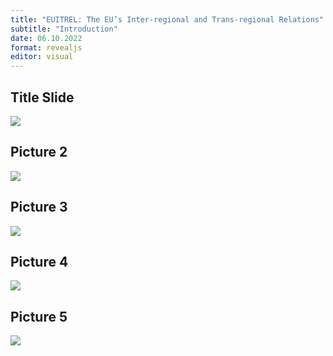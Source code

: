 ```yaml
---
title: "EUITREL: The EU’s Inter-regional and Trans-regional Relations"
subtitle: "Introduction"
date: 06.10.2022 
format: revealjs
editor: visual
---
```


## Title Slide

![](images/Hakan Mehmetcik 2022 Autumn 1/Hakan Mehmetcik 2022 Autumn.png)

## Picture 2

![](images/Screen%20Shot%202022-10-08%20at%2014.25.33.png)

## Picture 3

![](images/9b27624e-af8a-4c5a-8b79-61456ea8db1e.JPG)

## Picture 4

![](images/3fa921b7-d8b3-4aa2-802d-c2a77d0afd32.JPG)

## Picture 5

![](images/273644ce-beb5-4e13-afa6-00e0eab3a06a.JPG)
